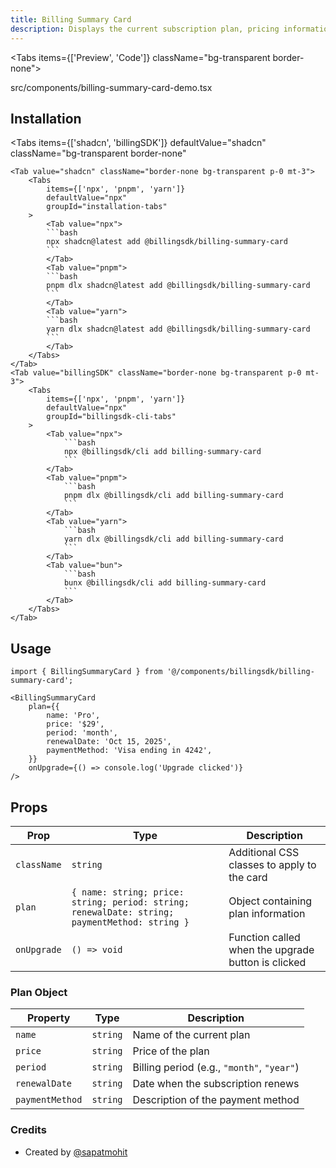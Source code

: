 ```yaml
---
title: Billing Summary Card
description: Displays the current subscription plan, pricing information, renewal date, and payment method, with an option to upgrade.
---
```


<Tabs items={['Preview', 'Code']} className="bg-transparent border-none">
  <Tab value="Preview" className="border-none bg-transparent p-0 mt-3">
    <PreviewComponents registryName="billingsdk">
      <BillingSummaryCardDemo />
    </PreviewComponents>
  </Tab>

  <Tab value="Code" className="mt-3">
    <include cwd lang="tsx" meta='title="src/components/billing-summary-card-demo.tsx"'>src/components/billing-summary-card-demo.tsx</include>
  </Tab>
</Tabs>

## Installation

<Tabs
	items={['shadcn', 'billingSDK']}
	defaultValue="shadcn"
	className="bg-transparent border-none"
>
	<Tab value="shadcn" className="border-none bg-transparent p-0 mt-3">
		<Tabs
			items={['npx', 'pnpm', 'yarn']}
			defaultValue="npx"
			groupId="installation-tabs"
		>
			<Tab value="npx">
			```bash
			npx shadcn@latest add @billingsdk/billing-summary-card 
			```
			</Tab>
			<Tab value="pnpm">
			```bash
			pnpm dlx shadcn@latest add @billingsdk/billing-summary-card 
			```
			</Tab>
			<Tab value="yarn">
			```bash
			yarn dlx shadcn@latest add @billingsdk/billing-summary-card 
			```
			</Tab>
		</Tabs>
	</Tab>
	<Tab value="billingSDK" className="border-none bg-transparent p-0 mt-3">
		<Tabs
			items={['npx', 'pnpm', 'yarn']}
			defaultValue="npx"
			groupId="billingsdk-cli-tabs"
		>
			<Tab value="npx">
				```bash 
				npx @billingsdk/cli add billing-summary-card 
				```
			</Tab>
			<Tab value="pnpm">
				```bash
				pnpm dlx @billingsdk/cli add billing-summary-card 
				```
			</Tab>
			<Tab value="yarn">
				```bash
				yarn dlx @billingsdk/cli add billing-summary-card 
				```		
			</Tab>
			<Tab value="bun">
				```bash 
				bunx @billingsdk/cli add billing-summary-card 
				```
			</Tab>
		</Tabs>
	</Tab>
</Tabs>

## Usage

```tsx
import { BillingSummaryCard } from '@/components/billingsdk/billing-summary-card';
```

```tsx
<BillingSummaryCard
	plan={{
		name: 'Pro',
		price: '$29',
		period: 'month',
		renewalDate: 'Oct 15, 2025',
		paymentMethod: 'Visa ending in 4242',
	}}
	onUpgrade={() => console.log('Upgrade clicked')}
/>
```

## Props

| Prop        | Type                                                                                          | Description                                        |
| ----------- | --------------------------------------------------------------------------------------------- | -------------------------------------------------- |
| `className` | `string`                                                                                      | Additional CSS classes to apply to the card        |
| `plan`      | `{ name: string; price: string; period: string; renewalDate: string; paymentMethod: string }` | Object containing plan information                 |
| `onUpgrade` | `() => void`                                                                                  | Function called when the upgrade button is clicked |

### Plan Object

| Property        | Type     | Description                                |
| --------------- | -------- | ------------------------------------------ |
| `name`          | `string` | Name of the current plan                   |
| `price`         | `string` | Price of the plan                          |
| `period`        | `string` | Billing period (e.g., `"month"`, `"year"`) |
| `renewalDate`   | `string` | Date when the subscription renews          |
| `paymentMethod` | `string` | Description of the payment method          |

### Credits

- Created by [@sapatmohit](https://github.com/sapatmohit)
